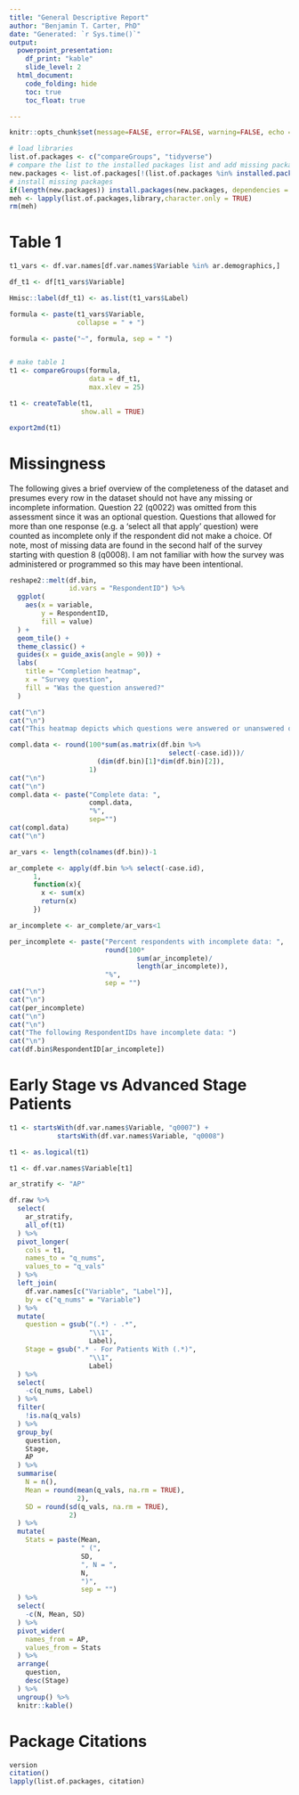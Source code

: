 ---
title: "General Descriptive Report"
author: "Benjamin T. Carter, PhD"
date: "Generated: `r Sys.time()`"
output:
  powerpoint_presentation:
    df_print: "kable"
    slide_level: 2
  html_document:
    code_folding: hide
    toc: true
    toc_float: true

---

```{r include=FALSE}
knitr::opts_chunk$set(message=FALSE, error=FALSE, warning=FALSE, echo = FALSE)

# load libraries
list.of.packages <- c("compareGroups", "tidyverse")
# compare the list to the installed packages list and add missing packages to new list
new.packages <- list.of.packages[!(list.of.packages %in% installed.packages()[,"Package"])]
# install missing packages
if(length(new.packages)) install.packages(new.packages, dependencies = TRUE)
meh <- lapply(list.of.packages,library,character.only = TRUE)
rm(meh)
```

# Table 1

```{r}
t1_vars <- df.var.names[df.var.names$Variable %in% ar.demographics,]

df_t1 <- df[t1_vars$Variable]

Hmisc::label(df_t1) <- as.list(t1_vars$Label)

formula <- paste(t1_vars$Variable,
                 collapse = " + ")

formula <- paste("~", formula, sep = " ")


# make table 1
t1 <- compareGroups(formula, 
                    data = df_t1, 
                    max.xlev = 25)

t1 <- createTable(t1,
                  show.all = TRUE)

export2md(t1)
```

# Missingness

The following gives a brief overview of the completeness of the dataset and presumes every row in the dataset should not have any missing or incomplete information. Question 22 (q0022) was omitted from this assessment since it was an optional question. Questions that allowed for more than one response (e.g. a 'select all that apply' question) were counted as incomplete only if the respondent did not make a choice. Of note, most of missing data are found in the second half of the survey starting with question 8 (q0008). I am not familiar with how the survey was administered or programmed so this may have been intentional.

```{r results='asis', fig.height=25, fig.width=10}

reshape2::melt(df.bin, 
               id.vars = "RespondentID") %>%
  ggplot(
    aes(x = variable,
        y = RespondentID,
        fill = value)
  ) + 
  geom_tile() + 
  theme_classic() + 
  guides(x = guide_axis(angle = 90)) +
  labs(
    title = "Completion heatmap",
    x = "Survey question",
    fill = "Was the question answered?"
  )

cat("\n")
cat("\n")
cat("This heatmap depicts which questions were answered or unanswered on the survey by each respondent. Vertices in red indicate a question that was unanswered by the respondent.")

compl.data <- round(100*sum(as.matrix(df.bin %>%
                                        select(-case.id)))/
                      (dim(df.bin)[1]*dim(df.bin)[2]), 
                    1)
cat("\n")
cat("\n")
compl.data <- paste("Complete data: ", 
                    compl.data,
                    "%",
                    sep="")
cat(compl.data)
cat("\n")

ar_vars <- length(colnames(df.bin))-1

ar_complete <- apply(df.bin %>% select(-case.id),
      1,
      function(x){
        x <- sum(x)
        return(x)
      })

ar_incomplete <- ar_complete/ar_vars<1

per_incomplete <- paste("Percent respondents with incomplete data: ",
                        round(100*
                                sum(ar_incomplete)/
                                length(ar_incomplete)),
                        "%",
                        sep = "")
cat("\n")
cat("\n")
cat(per_incomplete)
cat("\n")
cat("\n")
cat("The following RespondentIDs have incomplete data: ")
cat("\n")
cat(df.bin$RespondentID[ar_incomplete])

```

# Early Stage vs Advanced Stage Patients

```{r results = 'asis'}

t1 <- startsWith(df.var.names$Variable, "q0007") +
            startsWith(df.var.names$Variable, "q0008")

t1 <- as.logical(t1)

t1 <- df.var.names$Variable[t1]

ar_stratify <- "AP"

df.raw %>% 
  select(
    ar_stratify,
    all_of(t1)
  ) %>% 
  pivot_longer(
    cols = t1,
    names_to = "q_nums",
    values_to = "q_vals"
  ) %>% 
  left_join(
    df.var.names[c("Variable", "Label")],
    by = c("q_nums" = "Variable")
  ) %>% 
  mutate(
    question = gsub("(.*) - .*",
                    "\\1",
                    Label),
    Stage = gsub(".* - For Patients With (.*)",
                    "\\1",
                    Label)
  ) %>% 
  select(
    -c(q_nums, Label)
  ) %>%
  filter(
    !is.na(q_vals)
  ) %>% 
  group_by(
    question,
    Stage,
    AP
  ) %>% 
  summarise(
    N = n(),
    Mean = round(mean(q_vals, na.rm = TRUE),
                 2),
    SD = round(sd(q_vals, na.rm = TRUE),
               2)
  ) %>% 
  mutate(
    Stats = paste(Mean,
                  " (",
                  SD,
                  ", N = ",
                  N,
                  ")",
                  sep = "")
  ) %>% 
  select(
    -c(N, Mean, SD)
  ) %>% 
  pivot_wider(
    names_from = AP,
    values_from = Stats
  ) %>%
  arrange(
    question,
    desc(Stage)
  ) %>%
  ungroup() %>% 
  knitr::kable()

```


# Package Citations

```{r citations}
version
citation()
lapply(list.of.packages, citation)
```


